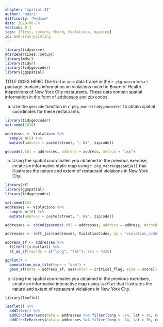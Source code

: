 ```yaml
---
chapter: "spatial-II"
author: "mdsr1"
difficulty: "Medium"
date: 2020-06-24 
version: 0.1
tags: [first, second, third, Violations, mapping]
id: ash-iron-painting
---
```


```r
library(tidyverse)
mdsr2exercises::setup()
library(mdsr)
library(tidyr)
library(tidygeocoder)
library(ggspatial)
```


TITLE GOES HERE: The `Violations` data frame in the `r pkg_macro(mdsr)` package contains information on violations noted in Board of Health inspections of New York City restaurants. These data contain spatial information in the form of addresses and zip codes. 

a. Use the `geocode` function in `r pkg_macro(tidygeocoder)` to obtain spatial coordinates for these restaurants. 

 <!--begin-answer-->
```r
library(tidygeocoder)
set.seed(1619)

addresses <- Violations %>%
  sample_n(5) %>%
  mutate(address = paste(street, ", NY", zipcode))

geocode(.tbl = addresses, address = address, method = "osm")
```
 <!--end-answer-->


b. Using the spatial coordinates you obtained in the previous exercise, create an informative static map using `r pkg_macro(ggspatial)` that illustrates the nature and extent of restaurant violations in New York City.

 <!--begin-answer-->
```r
library(sf)
library(ggspatial)
library(tidygeocoder)

set.seed(23)
addresses <- Violations %>%
  sample_n(10) %>%
  mutate(address = paste(street, ", NY", zipcode))

addresses <- cbind(geocode(.tbl = addresses, address = address, method = "osm"))

addresses <- left_join(addresses, ViolationCodes, by = "violation_code")

address_sf <- addresses %>%
  filter(!is.na(lat)) %>%
  st_as_sf(coords = c("long", "lat"), crs = 4326)

ggplot() +
  annotation_map_tile(type = "osm") +
  geom_sf(data = address_sf, aes(color = critical_flag, size = score))
```

 <!--end-answer-->


c. Using the spatial coordinates you obtained in the previous exercises, create an informative interactive map using `leaflet` that illustrates the nature and extent of restaurant violations in New York City.

 <!--begin-answer-->

```r
library(leaflet)

leaflet() %>%
  addTiles() %>%
  addCircleMarkers(data = addresses %>% filter(long > -74, lat > 30, critical_flag == "Critical"), lng = ~long, lat = ~lat, popup = ~ paste("Restaurant Name : ", dba, "\n", " Violation: ", violation_description, "\n"), color = "red") %>%
  addCircleMarkers(data = addresses %>% filter(long > -74, lat > 30, critical_flag == "Not Critical"), lng = ~long, lat = ~lat, popup = ~ paste("Restaurant Name : ", dba, "\n", " Violation: ", violation_description, "\n"), color = "blue")
```

 <!--end-answer-->

